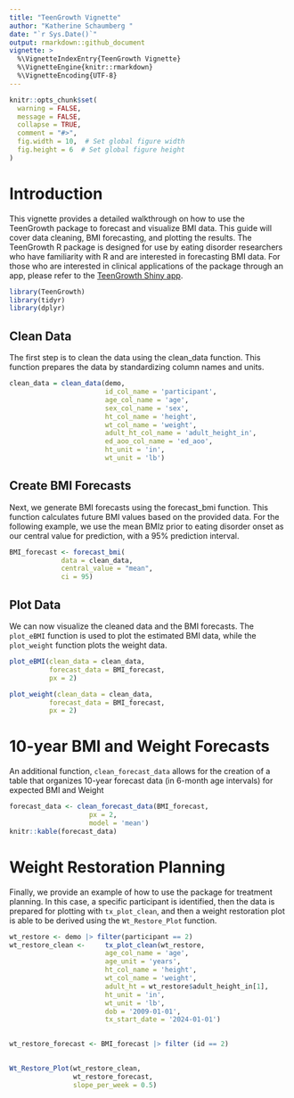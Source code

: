 ```yaml
---
title: "TeenGrowth Vignette"
author: "Katherine Schaumberg "
date: "`r Sys.Date()`"
output: rmarkdown::github_document
vignette: >
  %\VignetteIndexEntry{TeenGrowth Vignette}
  %\VignetteEngine{knitr::rmarkdown}
  %\VignetteEncoding{UTF-8}
---
```


```r

knitr::opts_chunk$set(
  warning = FALSE,
  message = FALSE,
  collapse = TRUE,
  comment = "#>",
  fig.width = 10,  # Set global figure width
  fig.height = 6  # Set global figure height
)
```

# Introduction

This vignette provides a detailed walkthrough on how to use the TeenGrowth package to forecast and visualize BMI data. This guide will cover data cleaning, BMI forecasting, and plotting the results. The TeenGrowth R package is designed for use by eating disorder researchers who have familiarity with R and are interested in forecasting BMI data. For those who are interested in clinical applications of the package through an app, please refer to the [TeenGrowth Shiny app](https://embark-lab.shinyapps.io/teengrowthapp/).

```r
library(TeenGrowth)
library(tidyr)
library(dplyr)
```

## Clean Data

The first step is to clean the data using the clean_data function. This function prepares the data by standardizing column names and units.

```r
clean_data = clean_data(demo,
                        id_col_name = 'participant', 
                        age_col_name = 'age',
                        sex_col_name = 'sex',
                        ht_col_name = 'height',
                        wt_col_name = 'weight',
                        adult_ht_col_name = 'adult_height_in', 
                        ed_aoo_col_name = 'ed_aoo', 
                        ht_unit = 'in', 
                        wt_unit = 'lb')
```

## Create BMI Forecasts

Next, we generate BMI forecasts using the forecast_bmi function. This function calculates future BMI values based on the provided data. For the following example, we use the mean BMIz prior to eating disorder onset as our central value for prediction, with a 95% prediction interval.

```r
BMI_forecast <- forecast_bmi(
             data = clean_data, 
             central_value = "mean",
             ci = 95)


```

## Plot Data

We can now visualize the cleaned data and the BMI forecasts. The `plot_eBMI` function is used to plot the estimated BMI data, while the `plot_weight` function plots the weight data.

```r
plot_eBMI(clean_data = clean_data, 
          forecast_data = BMI_forecast, 
          px = 2)
```

```r
plot_weight(clean_data = clean_data, 
          forecast_data = BMI_forecast, 
          px = 2)

```

# 10-year BMI and Weight Forecasts

An additional function, `clean_forecast_data` allows for the creation of a table that organizes 10-year forecast data (in 6-month age intervals) for expected BMI and Weight

```r
forecast_data <- clean_forecast_data(BMI_forecast, 
                    px = 2, 
                    model = 'mean')
knitr::kable(forecast_data)

```

# Weight Restoration Planning

Finally, we provide an example of how to use the package for treatment planning. In this case, a specific participant is identified, then the data is prepared for plotting with `tx_plot_clean`, and then a weight restoration plot is able to be derived using the `Wt_Restore_Plot` function.

```r

wt_restore <- demo |> filter(participant == 2)
wt_restore_clean <-     tx_plot_clean(wt_restore,
                        age_col_name = 'age',
                        age_unit = 'years',
                        ht_col_name = 'height',
                        wt_col_name = 'weight',
                        adult_ht = wt_restore$adult_height_in[1],
                        ht_unit = 'in', 
                        wt_unit = 'lb', 
                        dob = '2009-01-01', 
                        tx_start_date = '2024-01-01')

  
wt_restore_forecast <- BMI_forecast |> filter (id == 2)
  

Wt_Restore_Plot(wt_restore_clean, 
                wt_restore_forecast, 
                slope_per_week = 0.5)

```
